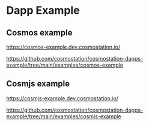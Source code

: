 # Dapp Example

## Cosmos example

https://cosmos-example.dev.cosmostation.io/

https://github.com/cosmostation/cosmostation-dapps-example/tree/main/examples/cosmos-example

## Cosmjs example

https://cosmjs-example.dev.cosmostation.io/

https://github.com/cosmostation/cosmostation-dapps-example/tree/main/examples/cosmjs-example
